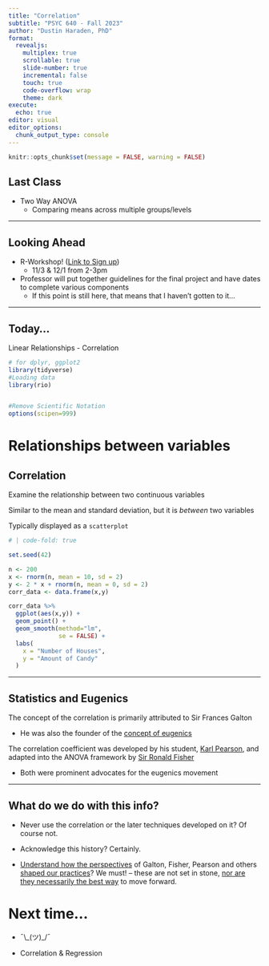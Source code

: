 ```yaml
---
title: "Correlation"
subtitle: "PSYC 640 - Fall 2023"
author: "Dustin Haraden, PhD"
format: 
  revealjs:
    multiplex: true
    scrollable: true
    slide-number: true
    incremental: false
    touch: true
    code-overflow: wrap
    theme: dark
execute: 
  echo: true
editor: visual
editor_options: 
  chunk_output_type: console
---
```


```r
knitr::opts_chunk$set(message = FALSE, warning = FALSE)
```

## Last Class

::: nonincremental
-   Two Way ANOVA
    -   Comparing means across multiple groups/levels
:::

------------------------------------------------------------------------

## Looking Ahead

-   R-Workshop! ([Link to Sign up](https://docs.google.com/forms/d/e/1FAIpQLSd2Gjcb88kWHBS7LXNDaLCZ9Sb7aroRceMjrLl5K36epewdtQ/viewform?usp=sf_link))
    -   11/3 & 12/1 from 2-3pm
-   Professor will put together guidelines for the final project and have dates to complete various components
    -   If this point is still here, that means that I haven't gotten to it...

------------------------------------------------------------------------

## Today...

Linear Relationships - Correlation

```r
# for dplyr, ggplot2
library(tidyverse)
#Loading data
library(rio)


#Remove Scientific Notation 
options(scipen=999)
```

# Relationships between variables

## Correlation

Examine the relationship between two continuous variables

Similar to the mean and standard deviation, but it is *between* two variables

Typically displayed as a `scatterplot`

```r
# | code-fold: true

set.seed(42)

n <- 200
x <- rnorm(n, mean = 10, sd = 2)
y <- 2 * x + rnorm(n, mean = 0, sd = 2) 
corr_data <- data.frame(x,y)

corr_data %>% 
  ggplot(aes(x,y)) + 
  geom_point() + 
  geom_smooth(method="lm", 
              se = FALSE) + 
  labs(
    x = "Number of Houses", 
    y = "Amount of Candy"
  )


```

------------------------------------------------------------------------

## Statistics and Eugenics

The concept of the correlation is primarily attributed to Sir Frances Galton

-   He was also the founder of the [concept of eugenics](https://www.theguardian.com/commentisfree/2019/oct/03/eugenics-francis-galton-science-ideas)

The correlation coefficient was developed by his student, [Karl Pearson](https://www.britannica.com/biography/Karl-Pearson), and adapted into the ANOVA framework by [Sir Ronald Fisher](https://statmodeling.stat.columbia.edu/2020/08/01/ra-fisher-and-the-science-of-hatred/)

-   Both were prominent advocates for the eugenics movement

------------------------------------------------------------------------

## What do we do with this info?

::: incremental
-   Never use the correlation or the later techniques developed on it? Of course not.

-   Acknowledge this history? Certainly.

-   [Understand how the perspectives](https://medium.com/swlh/is-statistics-racist-59cd4ddb5fa9) of Galton, Fisher, Pearson and others [shaped our practices](http://gppreview.com/2019/12/16/eugenics-ethics-statistical-analysis/)? We must! -- these are not set in stone, [nor are they necessarily the best way](https://www.forbes.com/sites/jerrybowyer/2016/01/06/beer-vs-eugenics-the-good-and-the-bad-uses-of-statistics/?sh=3114a0c82a14) to move forward.
:::

# Next time...

::: incremental
-   ¯\\\_(ツ)\_/¯

-   Correlation & Regression
:::
